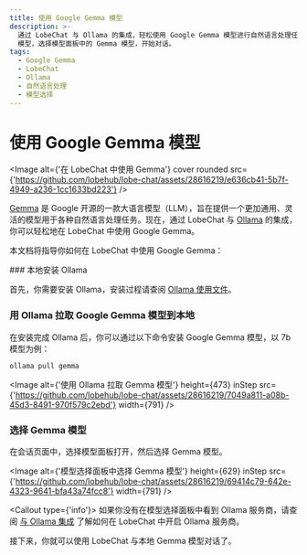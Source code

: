 ```yaml
---
title: 使用 Google Gemma 模型
description: >-
  通过 LobeChat 与 Ollama 的集成，轻松使用 Google Gemma 模型进行自然语言处理任务。安装 Ollama，拉取 Gemma
  模型，选择模型面板中的 Gemma 模型，开始对话。
tags:
  - Google Gemma
  - LobeChat
  - Ollama
  - 自然语言处理
  - 模型选择
---
```


# 使用 Google Gemma 模型

<Image alt={'在 LobeChat 中使用 Gemma'} cover rounded src={'https://github.com/lobehub/lobe-chat/assets/28616219/e636cb41-5b7f-4949-a236-1cc1633bd223'} />

[Gemma](https://blog.google/technology/developers/gemma-open-models/) 是 Google 开源的一款大语言模型（LLM），旨在提供一个更加通用、灵活的模型用于各种自然语言处理任务。现在，通过 LobeChat 与 [Ollama](https://ollama.com/) 的集成，你可以轻松地在 LobeChat 中使用 Google Gemma。

本文档将指导你如何在 LobeChat 中使用 Google Gemma：

<Steps>
  ### 本地安装 Ollama

  首先，你需要安装 Ollama，安装过程请查阅 [Ollama 使用文件](/zh/usage/providers/ollama)。

  ### 用 Ollama 拉取 Google Gemma 模型到本地

  在安装完成 Ollama 后，你可以通过以下命令安装 Google Gemma 模型，以 7b 模型为例：

  ```bash
  ollama pull gemma
  ```

  <Image alt={'使用 Ollama 拉取 Gemma 模型'} height={473} inStep src={'https://github.com/lobehub/lobe-chat/assets/28616219/7049a811-a08b-45d3-8491-970f579c2ebd'} width={791} />

  ### 选择 Gemma 模型

  在会话页面中，选择模型面板打开，然后选择 Gemma 模型。

  <Image alt={'模型选择面板中选择 Gemma 模型'} height={629} inStep src={'https://github.com/lobehub/lobe-chat/assets/28616219/69414c79-642e-4323-9641-bfa43a74fcc8'} width={791} />

  <Callout type={'info'}>
    如果你没有在模型选择面板中看到 Ollama 服务商，请查阅 [与 Ollama
    集成](/zh/self-hosting/examples/ollama) 了解如何在 LobeChat 中开启 Ollama 服务商。
 
</Callout>
</Steps>

接下来，你就可以使用 LobeChat 与本地 Gemma 模型对话了。
